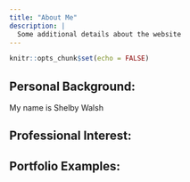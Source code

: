 ```yaml
---
title: "About Me"
description: |
  Some additional details about the website
---
```


```r
knitr::opts_chunk$set(echo = FALSE)
```

## Personal Background: 
My name is Shelby Walsh 


## Professional Interest:

## Portfolio Examples:

